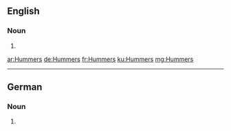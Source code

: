 ==English==

===Noun===
{{head|en|plural}}

# {{plural of|Hummer|lang=en}}

[[ar:Hummers]]
[[de:Hummers]]
[[fr:Hummers]]
[[ku:Hummers]]
[[mg:Hummers]]

----
==German==

===Noun===
{{head|de|noun form|g=m}}

# {{genitive of|Hummer|lang=de}}
{{rfc-auto}}